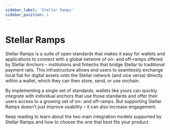 ```yaml
---
sidebar_label: 'Stellar Ramps'
sidebar_position: 1
---
```


# Stellar Ramps

Stellar Ramps is a suite of open standards that makes it easy for wallets and applications to connect with a global network of on- and off-ramps offered by Stellar Anchors – institutions and fintechs that bridge Stellar to traditional payment rails. This infrastructure allows end users to seamlessly exchange local fiat for digital assets onto the Stellar network (and vice versa) directly within a wallet, which they can then store, send, or use onchain. 

By implementing a single set of standards, wallets like yours can quickly integrate with individual anchors that use those standards and offer their users access to a growing set of on- and off-ramps. But supporting Stellar Ramps doesn’t just improve usability – it can also increase engagement.

Keep reading to learn about the two main integration models supported by Stellar Ramps and how to choose the one that best fits your product. 
